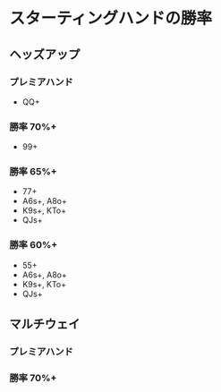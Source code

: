 # スターティングハンドの勝率

## ヘッズアップ

### プレミアハンド

- QQ+

### 勝率 70%+

- 99+

### 勝率 65%+

- 77+
- A6s+, A8o+
- K9s+, KTo+
- QJs+

### 勝率 60%+

- 55+
- A6s+, A8o+
- K9s+, KTo+
- QJs+

## マルチウェイ

### プレミアハンド

### 勝率 70%+
